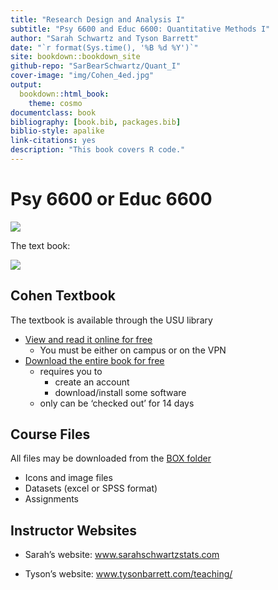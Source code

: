 ```yaml
--- 
title: "Research Design and Analysis I"
subtitle: "Psy 6600 and Educ 6600: Quantitative Methods I"
author: "Sarah Schwartz and Tyson Barrett"
date: "`r format(Sys.time(), '%B %d %Y')`"
site: bookdown::bookdown_site
github-repo: "SarBearSchwartz/Quant_I"
cover-image: "img/Cohen_4ed.jpg"
output:
  bookdown::html_book:
    theme: cosmo
documentclass: book
bibliography: [book.bib, packages.bib]
biblio-style: apalike
link-citations: yes
description: "This book covers R code."
---
```



# Psy 6600 or Educ 6600 {-}

![](img/headers/RDA1_logo.png)




The text book:

![](img/Cohen_4ed.jpg)

## Cohen Textbook {-}

The textbook is available through the USU library

* [View and read it online for free](http://site.ebrary.com/lib/usulibraries/reader.action?docID=10809658)  
    + You must be either on campus or on the VPN

* [Download the entire book for free](https://ebookcentral-proquest-com.dist.lib.usu.edu/lib/USU/detail.action?docID=1563061)
    + requires you to 
        - create an account
        - download/install some software
    + only can be 'checked out' for 14 days


## Course Files {-}

All files may be downloaded from the [BOX folder](https://usu.app.box.com/s/nsnga773p9o823shxr243z39brmlc35y)

* Icons and image files
* Datasets (excel or SPSS format)
* Assignments

## Instructor Websites {-}

* Sarah's website: [www.sarahschwartzstats.com](http://www.sarahschwartzstats.com/)

* Tyson's website: [www.tysonbarrett.com/teaching/](http://tysonbarrett.com/teaching/)






